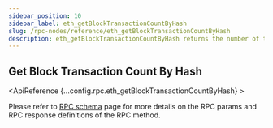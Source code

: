 ```yaml
---
sidebar_position: 10
sidebar_label: eth_getBlockTransactionCountByHash
slug: /rpc-nodes/reference/eth_getBlockTransactionCountByHash
description: eth_getBlockTransactionCountByHash returns the number of transactions for a block matching the given block hash. Useful for analyzing transaction activity.
---
```



<head>
    <title>eth_getBlockTransactionCountByHash RPC Method - Moralis Documentation</title>
</head>

## Get Block Transaction Count By Hash

<ApiReference {...config.rpc.eth_getBlockTransactionCountByHash} >
<Admonition type="info" title="Note">

Please refer to <a href="/rpc-nodes/reference/evm-rpc-schema">RPC schema</a> page for more details on the RPC params and RPC response definitions of the RPC method. 
</Admonition>
</ApiReference>

